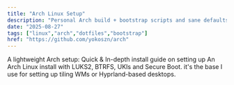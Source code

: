 ```yaml
---
title: "Arch Linux Setup"
description: "Personal Arch build + bootstrap scripts and sane defaults. Minimal, reproducible, dotfiles-friendly."
date: "2025-08-27"
tags: ["linux","arch","dotfiles","bootstrap"]
href: "https://github.com/yokoszn/arch"
---
```


A lightweight Arch setup: Quick & In-depth install guide on setting up An Arch Linux install with LUKS2, BTRFS, UKIs and Secure Boot. it's the base I use for setting up tiling WMs or Hyprland-based desktops.
